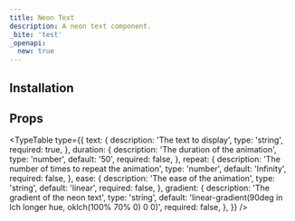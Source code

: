 ```yaml
---
title: Neon Text
description: A neon text component.
_bite: 'test'
_openapi:
  new: true
---
```


<ComponentPreview name="neon-text-demo" />

## Installation

<ComponentInstallation name="neon-text" />

## Props

<TypeTable
  type={{
    text: {
      description: 'The text to display',
      type: 'string',
      required: true,
    },
    duration: {
      description: 'The duration of the animation',
      type: 'number',
      default: '50',
      required: false,
    },
    repeat: {
      description: 'The number of times to repeat the animation',
      type: 'number',
      default: 'Infinity',
      required: false,
    },
    ease: {
      description: 'The ease of the animation',
      type: 'string',
      default: 'linear',
      required: false,
    },
    gradient: {
      description: 'The gradient of the neon text',
      type: 'string',
      default:
        'linear-gradient(90deg in lch longer hue, oklch(100% 70% 0) 0 0)',
      required: false,
    },
  }}
/>
